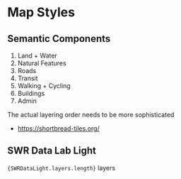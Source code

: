 

<Meta of={MapStyleStories} />

# Map Styles

## Semantic Components

1. Land + Water
2. Natural Features
3. Roads
4. Transit
5. Walking + Cycling
6. Buildings
7. Admin

The actual layering order needs to be more sophisticated

- https://shortbread-tiles.org/

## SWR Data Lab Light

<code>{SWRDataLight.layers.length}</code> layers

<Stories />

